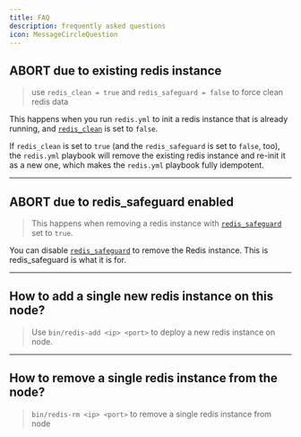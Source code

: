```yaml
---
title: FAQ
description: frequently asked questions
icon: MessageCircleQuestion
---
```



## ABORT due to existing redis instance

> use `redis_clean = true` and `redis_safeguard = false` to force clean redis data

This happens when you run `redis.yml` to init a redis instance that is already running, and [`redis_clean`](https://pigsty.io/docs/redis/param/#redis_clean) is set to `false`.

If `redis_clean` is set to `true` (and the `redis_safeguard` is set to `false`, too), the `redis.yml` playbook will remove the existing redis instance and re-init it as a new one, which makes the `redis.yml` playbook fully idempotent.

------

## ABORT due to redis_safeguard enabled

> This happens when removing a redis instance with [`redis_safeguard`](https://pigsty.io/docs/redis/param/#redis_safeguard) set to `true`.

You can disable [`redis_safeguard`](https://pigsty.io/docs/redis/param/#redis_safeguard) to remove the Redis instance. This is redis_safeguard is what it is for.

------

## How to add a single new redis instance on this node?

> Use `bin/redis-add <ip> <port>` to deploy a new redis instance on node.

------

## How to remove a single redis instance from the node?

> `bin/redis-rm <ip> <port>` to remove a single redis instance from node